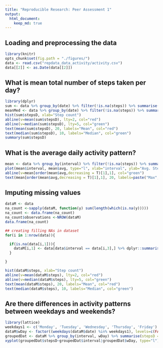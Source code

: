 ```yaml
---
title: "Reproducible Research: Peer Assessment 1"
output: 
  html_document:
    keep_md: true
---
```



## Loading and preprocessing the data
```r
library(knitr)
opts_chunk$set(fig.path = "./figures/")
data <- read.csv("repdata_data_activity/activity.csv")
data[[2]] <- as.Date(data[[2]])
```

## What is mean total number of steps taken per day?
```r
library(dplyr)
sum <- data %>% group_by(date) %>% filter(!is.na(steps)) %>% summarise(stepsD=sum(steps))#, mean = mean(steps), median=median(steps))
meanMed <- data %>% group_by(date) %>% filter(!is.na(steps)) %>% summarise(mean = mean(steps), median=median(steps))
hist(sum$stepsD, xlab="Step count")
abline(v=mean(sum$stepsD), lty=2, col="red")
abline(v=median(sum$stepsD), lty=5, col="green")
text(mean(sum$stepsD), 20, labels="Mean", col="red")
text(median(sum$stepsD), 10, labels="Median", col="green")
summary(sum$stepsD)
```

## What is the average daily activity pattern?
```r
mean <- data %>% group_by(interval) %>% filter(!is.na(steps)) %>% summarise(avg = mean(steps))
plot(mean$interval, mean$avg, type="l", xlab="interval", ylab="Avg. Steps" )
abline(v=mean[order(mean$avg,decreasing = T)[1],1], col="green")
text(mean[order(mean$avg,decreasing = T)[1],1], 20, labels=paste("Max", mean[order(mean$avg,decreasing = T)[1],1] , sep=" - "), col="red")

```


## Imputing missing values
```r
dataM <- data 
na_count <-sapply(dataM, function(y) sum(length(which(is.na(y)))))
na_count <- data.frame(na_count)
na_count$observations <-NROW(dataM)
data.frame(na_count)

## creating filling NAs in dataset
for(i in 1:nrow(data)){

  if(is.na(data[i,1])){
    dataM[i,1] <- data[data$interval == data[i,3],] %>% dplyr::summarise(mean=mean(steps,  na.rm= TRUE))
  } 

}

hist(dataM$steps, xlab="Step count")
abline(v=mean(dataM$steps), lty=2, col="red")
abline(v=median(dataM$steps), lty=5, col="green")
text(mean(dataM$steps), 20, labels="Mean", col="red")
text(median(dataM$steps), 10, labels="Median", col="green")

```
## Are there differences in activity patterns between weekdays and weekends?
```r
library(lattice) 
weekdays1 <- c('Monday', 'Tuesday', 'Wednesday', 'Thursday', 'Friday')
dataM$wDay <- factor((weekdays(dataM$date) %in% weekdays1), levels=c(FALSE, TRUE), labels=c('weekend', 'weekday'))
groupedDat <- dataM %>% group_by(interval, wDay) %>% summarise(stepsD = sum(steps))
xyplot(groupedDat$stepsD~groupedDat$interval|groupedDat$wDay, type="l")

```